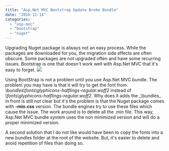 ```yaml
---
title: "Asp.Net MVC Bootstrap Update Broke Bundle"
date: "2016-11-14"
categories: 
  - "asp-mvc"
  - "bootstrap"
  - "nuget"
---
```


Upgrading Nuget package is always not an easy process. While the packages are downloaded for you, the migration side effects are often obscure. Some packages are not upgraded often and have some recurring issues. Bootstrap is one that doesn't work well with Asp.Net MVC that it's easy to forget. ![](images/badpath-1024x62.png)

Using BootStrap is not a problem until you use Asp.Net MVC bundle. The problem you may have is that it will try to get the font from _\\bundles\\fonts\\glyphicons-halflings-regular.woff2_ instead of _\\fonts\\glyphicons-halflings-regular.woff2_. Why does it adds the _\\bundles\_ in front is still not clear but it's the problem is that the Nuget package comes with **-min.css** version. The bundle engines try to use these files which cause the issue. The work around is to delete all the .min file. This way, Asp.Net MVC bundle system uses the non minimized version and will do a proper minimized version.

A second solution that I do not like would have been to copy the fonts into a new bundles folder at the root of the website. But, it's easier to delete and avoid repetition of files than doing so.
